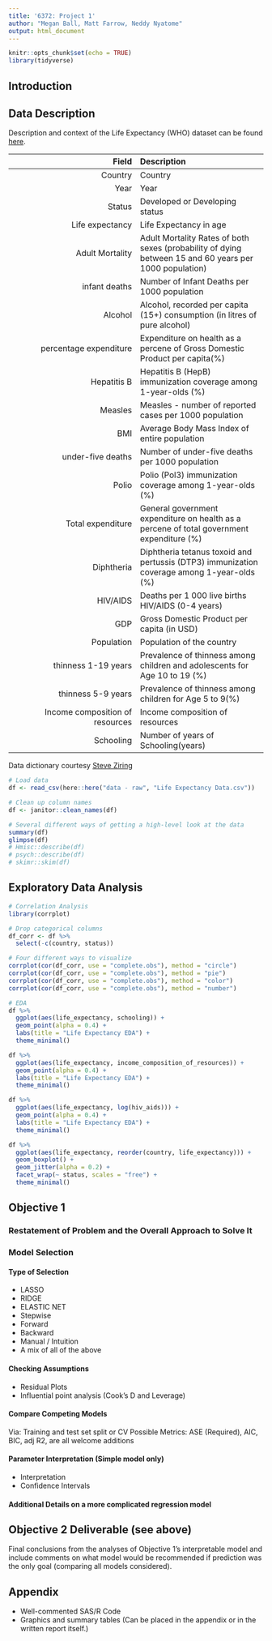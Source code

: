 ```yaml
---
title: '6372: Project 1'
author: "Megan Ball, Matt Farrow, Neddy Nyatome"
output: html_document
---
```


```r
knitr::opts_chunk$set(echo = TRUE)
library(tidyverse)
```

## Introduction

## Data Description

Description and context of the Life Expectancy (WHO) dataset can be found [here](https://www.kaggle.com/kumarajarshi/life-expectancy-who).

|Field|Description|
|---:|:---|
|Country|Country|
|Year|Year|
|Status|Developed or Developing status|
|Life expectancy|Life Expectancy in age|
|Adult Mortality|Adult Mortality Rates of both sexes (probability of dying between 15 and 60 years per 1000 population)|
|infant deaths|Number of Infant Deaths per 1000 population|
|Alcohol|Alcohol, recorded per capita (15+) consumption (in litres of pure alcohol)|
|percentage expenditure|Expenditure on health as a percene of Gross Domestic Product per capita(%)|
|Hepatitis B|Hepatitis B (HepB) immunization coverage among 1-year-olds (%)|
|Measles|Measles - number of reported cases per 1000 population|
|BMI|Average Body Mass Index of entire population|
|under-five deaths|Number of under-five deaths per 1000 population|
|Polio|Polio (Pol3) immunization coverage among 1-year-olds (%)|
|Total expenditure|General government expenditure on health as a percene of total government expenditure (%)|
|Diphtheria|Diphtheria tetanus toxoid and pertussis (DTP3) immunization coverage among 1-year-olds (%)|
|HIV/AIDS|Deaths per 1 000 live births HIV/AIDS (0-4 years)|
|GDP|Gross Domestic Product per capita (in USD)|
|Population|Population of the country|
|thinness 1-19 years|Prevalence of thinness among children and adolescents for Age 10 to 19 (%)|
|thinness 5-9 years|Prevalence of thinness among children for Age 5 to 9(%)|
|Income composition of resources|Income composition of resources|
|Schooling|Number of years of Schooling(years)|

Data dictionary courtesy [Steve Ziring](https://www.kaggle.com/steveziring)

```r
# Load data
df <- read_csv(here::here("data - raw", "Life Expectancy Data.csv"))

# Clean up column names
df <- janitor::clean_names(df)

# Several different ways of getting a high-level look at the data
summary(df)
glimpse(df)
# Hmisc::describe(df)
# psych::describe(df)
# skimr::skim(df)
```

## Exploratory Data Analysis

```r
# Correlation Analysis
library(corrplot)

# Drop categorical columns
df_corr <- df %>% 
  select(-c(country, status))

# Four different ways to visualize
corrplot(cor(df_corr, use = "complete.obs"), method = "circle")
corrplot(cor(df_corr, use = "complete.obs"), method = "pie")
corrplot(cor(df_corr, use = "complete.obs"), method = "color")
corrplot(cor(df_corr, use = "complete.obs"), method = "number")
```

```r
# EDA
df %>% 
  ggplot(aes(life_expectancy, schooling)) +
  geom_point(alpha = 0.4) +
  labs(title = "Life Expectancy EDA") +
  theme_minimal()

df %>% 
  ggplot(aes(life_expectancy, income_composition_of_resources)) +
  geom_point(alpha = 0.4) +
  labs(title = "Life Expectancy EDA") +
  theme_minimal()

df %>% 
  ggplot(aes(life_expectancy, log(hiv_aids))) +
  geom_point(alpha = 0.4) +
  labs(title = "Life Expectancy EDA") +
  theme_minimal()

df %>% 
  ggplot(aes(life_expectancy, reorder(country, life_expectancy))) +
  geom_boxplot() +
  geom_jitter(alpha = 0.2) +
  facet_wrap(~ status, scales = "free") +
  theme_minimal()
```


## Objective 1

### Restatement of Problem and the Overall Approach to Solve It

### Model Selection

#### Type of Selection

- LASSO
- RIDGE
- ELASTIC NET
- Stepwise
- Forward
- Backward
- Manual / Intuition
- A mix of all of the above

#### Checking Assumptions

- Residual Plots
- Influential point analysis (Cook’s D and Leverage)

#### Compare Competing Models

Via:  Training and test set split or CV
Possible Metrics: ASE (Required), AIC, BIC, adj R2, are all welcome additions
	
#### Parameter Interpretation (Simple model only)

- Interpretation 
- Confidence Intervals

#### Additional Details on a more complicated regression model 

## Objective 2 Deliverable (see above)
	
Final conclusions from the analyses of Objective 1’s interpretable model and include comments on what model would be recommended if prediction was the only goal (comparing all models considered).  

## Appendix 

- Well-commented SAS/R Code
- Graphics and summary tables (Can be placed in the appendix or in the written report itself.)
